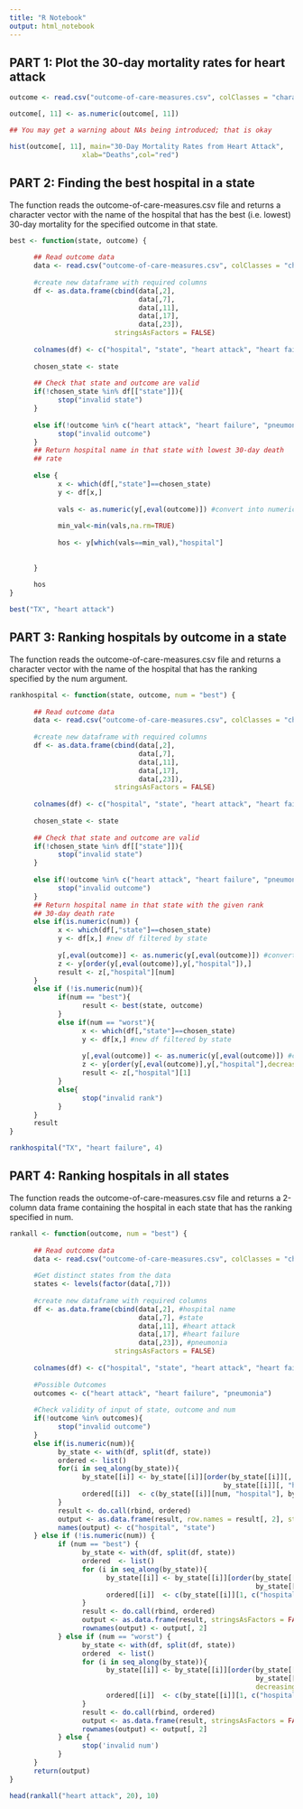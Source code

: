 ```yaml
---
title: "R Notebook"
output: html_notebook
---
```


## PART 1: Plot the 30-day mortality rates for heart attack

```r
outcome <- read.csv("outcome-of-care-measures.csv", colClasses = "character")

outcome[, 11] <- as.numeric(outcome[, 11])

## You may get a warning about NAs being introduced; that is okay

hist(outcome[, 11], main="30-Day Mortality Rates from Heart Attack", 
                  xlab="Deaths",col="red")

```

## PART 2: Finding the best hospital in a state

The function reads the outcome-of-care-measures.csv file and returns a character vector with the name of the hospital that has the best (i.e. lowest) 30-day mortality for the specified outcome
in that state.

```r
best <- function(state, outcome) {
      
      ## Read outcome data
      data <- read.csv("outcome-of-care-measures.csv", colClasses = "character")
      
      #create new dataframe with required columns
      df <- as.data.frame(cbind(data[,2],
                                data[,7],
                                data[,11],
                                data[,17],
                                data[,23]),
                          stringsAsFactors = FALSE)
      
      colnames(df) <- c("hospital", "state", "heart attack", "heart failure", "pneumonia")
      
      chosen_state <- state
      
      ## Check that state and outcome are valid
      if(!chosen_state %in% df[["state"]]){
            stop("invalid state")
      }
      
      else if(!outcome %in% c("heart attack", "heart failure", "pneumonia")){
            stop("invalid outcome")
      }
      ## Return hospital name in that state with lowest 30-day death
      ## rate
      
      else {
            x <- which(df[,"state"]==chosen_state)
            y <- df[x,]
            
            vals <- as.numeric(y[,eval(outcome)]) #convert into numeric type
            
            min_val<-min(vals,na.rm=TRUE)
            
            hos <- y[which(vals==min_val),"hospital"]
            
            
      }
      
      hos
}
```

```r
best("TX", "heart attack")
```

## PART 3: Ranking hospitals by outcome in a state

The function reads the outcome-of-care-measures.csv file and returns a character vector with the name of the hospital that has the ranking specified by the num argument.

```r
rankhospital <- function(state, outcome, num = "best") {
      
      ## Read outcome data
      data <- read.csv("outcome-of-care-measures.csv", colClasses = "character")
      
      #create new dataframe with required columns
      df <- as.data.frame(cbind(data[,2],
                                data[,7],
                                data[,11],
                                data[,17],
                                data[,23]),
                          stringsAsFactors = FALSE)
      
      colnames(df) <- c("hospital", "state", "heart attack", "heart failure", "pneumonia")
      
      chosen_state <- state
      
      ## Check that state and outcome are valid
      if(!chosen_state %in% df[["state"]]){
            stop("invalid state")
      }
      
      else if(!outcome %in% c("heart attack", "heart failure", "pneumonia")){
            stop("invalid outcome")
      }
      ## Return hospital name in that state with the given rank
      ## 30-day death rate
      else if(is.numeric(num)) {
            x <- which(df[,"state"]==chosen_state)
            y <- df[x,] #new df filtered by state
            
            y[,eval(outcome)] <- as.numeric(y[,eval(outcome)]) #convert into numeric type
            z <- y[order(y[,eval(outcome)],y[,"hospital"]),]
            result <- z[,"hospital"][num]
      }
      else if (!is.numeric(num)){
            if(num == "best"){
                  result <- best(state, outcome)
            }
            else if(num == "worst"){
                  x <- which(df[,"state"]==chosen_state)
                  y <- df[x,] #new df filtered by state
                  
                  y[,eval(outcome)] <- as.numeric(y[,eval(outcome)]) #convert into numeric type
                  z <- y[order(y[,eval(outcome)],y[,"hospital"],decreasing = TRUE),]
                  result <- z[,"hospital"][1]
            }
            else{
                  stop("invalid rank")
            }
      }      
      result
}
```

```r
rankhospital("TX", "heart failure", 4)
```

## PART 4: Ranking hospitals in all states

The function reads the outcome-of-care-measures.csv file and returns a 2-column data frame containing the hospital in each state that has the ranking specified in num.

```r
rankall <- function(outcome, num = "best") {
      
      ## Read outcome data
      data <- read.csv("outcome-of-care-measures.csv", colClasses = "character")
      
      #Get distinct states from the data
      states <- levels(factor(data[,7]))
      
      #create new dataframe with required columns
      df <- as.data.frame(cbind(data[,2], #hospital name
                                data[,7], #state
                                data[,11], #heart attack
                                data[,17], #heart failure
                                data[,23]), #pneumonia
                          stringsAsFactors = FALSE)
      
      colnames(df) <- c("hospital", "state", "heart attack", "heart failure", "pneumonia")
      
      #Possible Outcomes
      outcomes <- c("heart attack", "heart failure", "pneumonia")
      
      #Check validity of input of state, outcome and num
      if(!outcome %in% outcomes){
            stop("invalid outcome")
      }
      else if(is.numeric(num)){
            by_state <- with(df, split(df, state))
            ordered <- list()
            for(i in seq_along(by_state)){
                  by_state[[i]] <- by_state[[i]][order(by_state[[i]][, eval(outcome)], 
                                                     by_state[[i]][, "hospital"]), ]
                  ordered[[i]]  <- c(by_state[[i]][num, "hospital"], by_state[[i]][, "state"][1])
            }
            result <- do.call(rbind, ordered)
            output <- as.data.frame(result, row.names = result[, 2], stringsAsFactors = FALSE)
            names(output) <- c("hospital", "state")
      } else if (!is.numeric(num)) {
            if (num == "best") {
                  by_state <- with(df, split(df, state))
                  ordered  <- list()
                  for (i in seq_along(by_state)){
                        by_state[[i]] <- by_state[[i]][order(by_state[[i]][, eval(outcome)], 
                                                             by_state[[i]][, "hospital"]), ]
                        ordered[[i]]  <- c(by_state[[i]][1, c("hospital", "state")])
                  }
                  result <- do.call(rbind, ordered)
                  output <- as.data.frame(result, stringsAsFactors = FALSE)
                  rownames(output) <- output[, 2]
            } else if (num == "worst") {
                  by_state <- with(df, split(df, state))
                  ordered  <- list()
                  for (i in seq_along(by_state)){
                        by_state[[i]] <- by_state[[i]][order(by_state[[i]][, eval(outcome)], 
                                                             by_state[[i]][, "hospital"], 
                                                             decreasing = TRUE), ]
                        ordered[[i]]  <- c(by_state[[i]][1, c("hospital", "state")])
                  }
                  result <- do.call(rbind, ordered)
                  output <- as.data.frame(result, stringsAsFactors = FALSE)
                  rownames(output) <- output[, 2]
            } else {
                  stop('invalid num')
            }
      }
      return(output)
}      

```

```r
head(rankall("heart attack", 20), 10)
```


